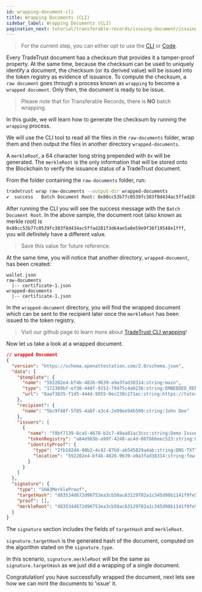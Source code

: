 ```yaml
---
id: wrapping-document-cli
title: Wrapping Documents (CLI)
sidebar_label: Wrapping Documents (CLI)
pagination_next: tutorial/transferable-records/issuing-document/issuing-document-cli
---
```



<Flow />

> For the current step, you can either opt to use the [CLI](/docs/4.x/tutorial/transferable-records/wrapping-document/wrapping-document-cli) or [Code](/docs/4.x/tutorial/transferable-records/wrapping-document/wrapping-document-code).

Every TradeTrust document has a checksum that provides it a tamper-proof property. At the same time, because the checksum can be used to uniquely identify a document, the checksum (or its derived value) will be issued into the token registry as evidence of issuance. To compute the checksum, a `raw document` goes through a process known as `wrapping` to become a `wrapped document`. Only then, the document is ready to be issue.

> Please note that for Transferable Records, there is **NO** batch wrapping.

In this guide, we will learn how to generate the checksum by running the `wrapping` process.

We will use the CLI tool to read all the files in the `raw-documents` folder, wrap them and then output the files in another directory `wrapped-documents`.

A `merkleRoot`, a 64 character long string prepended with `0x` will be generated. The `merkleRoot` is the only information that will be stored onto the Blockchain to verify the issuance status of a TradeTrust document.

From the folder containing the `raw-documents` folder, run:

```sh
tradetrust wrap raw-documents --output-dir wrapped-documents
✔  success   Batch Document Root: 0x80cc53b77c0539fc383f8d434ac5ffad281f3d64ae5a0e59e9f36f19548e1fff
```

After running the CLI you will see the success message with the `Batch Document Root`. In the above sample, the document root (also known as merkle root) is `0x80cc53b77c0539fc383f8d434ac5ffad281f3d64ae5a0e59e9f36f19548e1fff`, you will definitely have a different value.

> Save this value for future reference.

At the same time, you will notice that another directory, `wrapped-document`, has been created:

```text
wallet.json
raw-documents
  |-- certificate-1.json
wrapped-documents
  |-- certificate-1.json
```

In the `wrapped-document` directory, you will find the wrapped document which can be sent to the recipient later once the `merkleRoot` has been issued to the token registry.

> Visit our github page to learn more about [TradeTrust CLI wrapping](https://github.com/TradeTrust/tradetrust-cli/#wrapping-documents)!

Now let us take a look at a wrapped document.

```json
// wrapped Document
{
  "version": "https://schema.openattestation.com/2.0/schema.json",
  "data": {
    "$template": {
      "name": "592202e4-bf4b-4826-9639-a9a3fad38314:string:main",
      "type": "172389bf-ef30-448f-9153-79475c4a0236:string:EMBEDDED_RENDERER",
      "url": "8aaf3835-f1d5-444d-9855-0ec230c271ec:string:https://tutorial-renderer.openattestation.com"
    },
    "recipient": {
      "name": "5bc9f48f-5f85-4a8f-a3c4-2e99ee94b509:string:John Doe"
    },
    "issuers": [
      {
        "name": "f8bf7139-6ca5-4678-b2c7-49aa81ac3ccc:string:Demo Issuer",
        "tokenRegistry": "a84e9b5b-a99f-4248-ac4d-087b66eec523:string:0xBBb55Bd1D709955241CAaCb327A765e2b6D69c8b",
        "identityProof": {
          "type": "2fb102d4-00b2-4c42-87b9-ab545829a4ab:string:DNS-TXT",
          "location": "592202e4-bf4b-4826-9639-a9a3fad38314:string:few-green-cat.sandbox.openattestation.com"
        }
      }
    ]
  },
  "signature": {
    "type": "SHA3MerkleProof",
    "targetHash": "d83534d672d96753ea3cb50ac63129782a1c345d98b1141f9fe5449f1c225601",
    "proof": [],
    "merkleRoot": "d83534d672d96753ea3cb50ac63129782a1c345d98b1141f9fe5449f1c225601"
  }
}
```

The `signature` section includes the fields of `targetHash` and `merkleRoot`.

`signature.targetHash` is the generated hash of the document, computed on the algorithm stated on the `signature.type`.

In this scenario, `signature.merkleRoot` will be the same as `signature.targetHash` as we just did a wrapping of a single document.

Congratulation! you have successfully wrapped the document, next lets see how we can mint the documents to 'issue' it.
